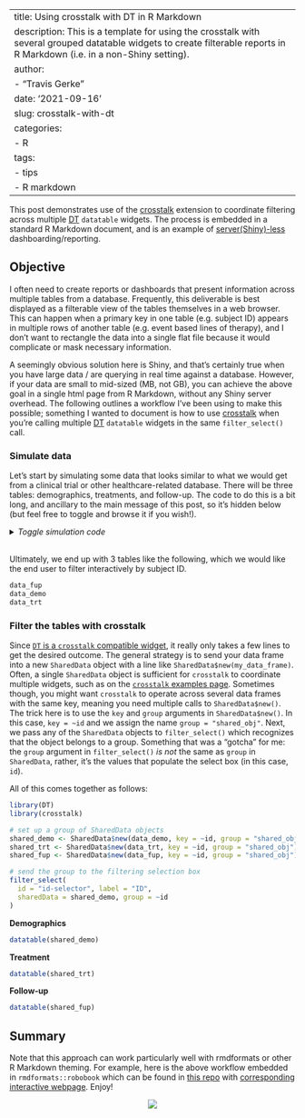 <style type="text/css">
details:hover { cursor: pointer }
</style>

---
title: Using crosstalk with DT in R Markdown
description: This is a template for using the crosstalk with several grouped datatable widgets to create filterable reports in R Markdown (i.e. in a non-Shiny setting).
author: 
  - "Travis Gerke"
date: '2021-09-16'
slug: crosstalk-with-dt
categories:
  - R
tags:
  - tips
  - R markdown
---

[crosstalk]: https://rstudio.github.io/crosstalk/
[DT]: https://rstudio.github.io/DT/

This post demonstrates use of the [[crosstalk]]{.pkg} extension to coordinate filtering across multiple [[DT]]{.pkg} `datatable` widgets. The process is embedded in a standard R Markdown document, and is an example of [server(Shiny)-less](https://www.brodrigues.co/blog/2021-03-02-no_shiny_dashboard/) dashboarding/reporting.

## Objective

I often need to create reports or dashboards that present information across multiple tables from a database. Frequently, this deliverable is best displayed as a filterable view of the tables themselves in a web browser. This can happen when a primary key in one table (e.g. subject ID) appears in multiple rows of another table (e.g. event based lines of therapy), and I don't want to rectangle the data into a single flat file because it would complicate or mask necessary information.

A seemingly obvious solution here is Shiny, and that's certainly true when you have large data / are querying in real time against a database. However, if your data are small to mid-sized (MB, not GB), you can achieve the above goal in a single html page from R Markdown, without any Shiny server overhead. The following outlines a workflow I've been using to make this possible; something I wanted to document is how to use [[crosstalk]]{.pkg} when you're calling multiple [[DT]]{.pkg} `datatable` widgets in the same `filter_select()` call.

### Simulate data

Let's start by simulating some data that looks similar to what we would get from a clinical trial or other healthcare-related database. There will be three tables: demographics, treatments, and follow-up. The code to do this is a bit long, and ancillary to the main message of this post, so it's hidden below (but feel free to toggle and browse it if you wish!). 

<details>
  <summary>_Toggle simulation code_</summary>
```r
library(tidyverse)
library(lubridate)

### Function to simulate follow up tables
sim_data_fup <- function(
  n = 100,
  dt_sim_start = "2000-01-01",
  dt_sim_end = "2019-12-31",
  seed = 12345
) {
  set.seed(seed)
  
  dt_sim_start <- as_date(dt_sim_start)
  dt_sim_end <- as_date(dt_sim_end)
  
  # generate patient IDs
  ids <- sample(111111:999999, n, replace = FALSE)

  # simulate the data table
  data_fup <- tibble(
    id = ids,
    ind_event = sample(0:1, n, replace = TRUE, prob = c(.8, .2)),
    dt_first_contact = sample(dt_sim_start:dt_sim_end, n) %>% as_date(),
  ) %>%
    mutate(
      dt_last_contact =
        dt_first_contact + sample(1:3000, n, replace = TRUE),
    ) %>%
    mutate(
      dt_last_contact =
        if_else(dt_last_contact > dt_sim_end, dt_sim_end, dt_last_contact)
    )
  
  data_fup
}

### Function to simulate demographics tables
### Accepts a vector of IDs (usually identified from the follow up table)
sim_data_demo <- function(
  ids, 
  age_range = 18:100,
  race_opts = c("Black", "White")
) {
  n = length(ids)
  
  data_demo <- tibble(
    id = ids,
    age = sample(age_range, n, replace = TRUE),
    sex = rep("F", n),
    race = sample(race_opts, n, replace = TRUE, prob = c(.2, .8)),
    ind_her2 = sample(0:1, n, replace = TRUE, prob = c(.2, .8))
  )  
  
  data_demo
}

### Function to simulate treatment tables
### Accepts a follow-up table for IDs and first/last contact dates
sim_data_trt <- function(
  data_fup,
  n_trt_opts = 4, #the maximum number of treatments any patient can have
  treatment_choices #a character vector of therapy options
) {
  n <- data_fup %>% n_distinct("id")
  n_trt_opts <- 1:n_trt_opts
  
  # initialize patient_trt table; we'll bind rows at the end of each loop iteration
  patient_trt <- tibble()
  
  for(i in 1:n) {
    n_trt <- sample(n_trt_opts, size = 1)
    
    ith_patient <- data_fup %>% slice(i) 
    
    ith_patient_trt <- ith_patient %>%
      select(id) %>%
      slice(rep(1, times = n_trt)) %>% # elongate the table with a row for each treatment
      mutate(
        trt = sample(treatment_choices, size = n_trt, replace = TRUE),
        dt_trt_start = sample(
          seq(ith_patient$dt_first_contact, ith_patient$dt_last_contact, by="days") %>%
            sort(),
          size = n_trt, replace = FALSE
        )
      ) %>%
      arrange(dt_trt_start) %>%
      mutate(
        dt_trt_end = lead(dt_trt_start) - 1,
        dt_trt_end = case_when(
          row_number() == n() ~ 
            sample(seq(last(dt_trt_start), ith_patient$dt_last_contact, by="days"), 1),
          TRUE ~ dt_trt_end
        )
      ) 
    
    patient_trt <- patient_trt %>% bind_rows(ith_patient_trt)
  } 
  
  patient_trt
}

# simulate follow-up data
data_fup <- sim_data_fup(n = 500)
# simulate demographic data
data_demo <- sim_data_demo(ids = data_fup$id)
# simulate treatment data
data_trt <- 
  sim_data_trt(
    data_fup, n_trt_opts = 5, 
    treatment_choices = c(
      "TRASTUZUMAB",
      "PACLITAXEL/CAPECITABINE",
      "PERTUZUMAB",
      "PACLITAXEL",
      "HERCEPTIN",
      "HERCEPTIN/PACLITAXEL"
    )
  )
```
</details>

<br>
Ultimately, we end up with 3 tables like the following, which we would like the end user to filter interactively by subject ID.
```r
data_fup
data_demo
data_trt
```

### Filter the tables with crosstalk

Since [`DT` is a `crosstalk` compatible widget](https://rstudio.github.io/crosstalk/widgets.html), it really only takes a few lines to get the desired outcome. The general strategy is to send your data frame into a new `SharedData` object with a line like `SharedData$new(my_data_frame)`. Often, a single `SharedData` object is sufficient for `crosstalk` to coordinate multiple widgets, such as on the [`crosstalk` examples page](https://rstudio.github.io/crosstalk/using.html). Sometimes though, you might want `crosstalk` to operate across several data frames with the same key, meaning you need multiple calls to `SharedData$new()`. The trick here is to use the `key` and `group` arguments in `SharedData$new()`.  In this case, `key = ~id` and we assign the name `group = "shared_obj"`. Next, we pass any of the `SharedData` objects to `filter_select()` which recognizes that the object belongs to a group. Something that was a "gotcha" for me: the `group` argument in `filter_select()` _is not_ the same as `group` in `SharedData`, rather, it's the values that populate the select box (in this case, `id`).

All of this comes together as follows:

```r
library(DT)
library(crosstalk)

# set up a group of SharedData objects
shared_demo <- SharedData$new(data_demo, key = ~id, group = "shared_obj")
shared_trt <- SharedData$new(data_trt, key = ~id, group = "shared_obj")
shared_fup <- SharedData$new(data_fup, key = ~id, group = "shared_obj")

# send the group to the filtering selection box
filter_select(
  id = "id-selector", label = "ID", 
  sharedData = shared_demo, group = ~id
)
```

**Demographics**

```r
datatable(shared_demo)
```

**Treatment**

```r
datatable(shared_trt)
```

**Follow-up**

```r
datatable(shared_fup)
```

## Summary

Note that this approach can work particularly well with rmdformats or other R Markdown theming. For example, here is the above workflow embedded in `rmdformats::robobook` which can be found in [this repo](https://github.com/tgerke/crosstalk-with-dt) with [corresponding interactive webpage](https://tgerke.github.io/crosstalk-with-dt/). Enjoy!

<div style="width: 100%; display: flex; align-content: center;">
  <div style="margin: auto;">
  <img src="/blog/2021-09-16-2021-09-16-crosstalk-with-dt_files/build-site.gif" style="max-width: 600px" />
  </div>
</div>